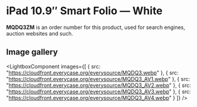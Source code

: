 
# iPad 10.9″ Smart Folio — White

<Callout type='info' emoji='👉🏻'>**MQDQ3ZM** is an order number for this product, used for search engines, auction websites and such.</Callout>

## Image gallery

<LightboxComponent
    images={[
      {
        src: "https://cloudfront.everycase.org/everysource/MQDQ3.webp"
      },
      {
        src: "https://cloudfront.everycase.org/everysource/MQDQ3_AV1.webp"
      },
      {
        src: "https://cloudfront.everycase.org/everysource/MQDQ3_AV2.webp"
      },
      {
        src: "https://cloudfront.everycase.org/everysource/MQDQ3_AV3.webp"
      },
      {
        src: "https://cloudfront.everycase.org/everysource/MQDQ3_AV4.webp"
      }
    ]}
  />
